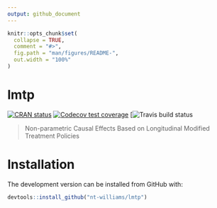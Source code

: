 ```yaml
---
output: github_document
---
```


<!-- README.md is generated from README.Rmd. Please edit that file -->

```r
knitr::opts_chunk$set(
  collapse = TRUE,
  comment = "#>",
  fig.path = "man/figures/README-",
  out.width = "100%"
)
```

# lmtp

<!-- badges: start -->
[![CRAN status](https://www.r-pkg.org/badges/version/lmtp)](https://CRAN.R-project.org/package=lmtp)
[![Codecov test coverage](https://codecov.io/gh/nt-williams/lmtp/branch/master/graph/badge.svg)](https://codecov.io/gh/nt-williams/lmtp?branch=master)
[![Travis build status](https://travis-ci.com/nt-williams/lmtp.svg?token=DA4a53nWMx6q9LisKdRD&branch=master)
<!-- badges: end -->

> Non-parametric Causal Effects Based on Longitudinal Modified Treatment Policies

# Installation

The development version can be installed from GitHub with: 

```r
devtools::install_github("nt-williams/lmtp")
```


